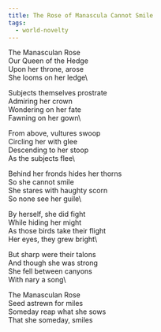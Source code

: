```yaml
---
title: The Rose of Manascula Cannot Smile
tags:
  - world-novelty
---
```


The Manasculan Rose\
Our Queen of the Hedge\
Upon her throne, arose\
She looms on her ledge\

Subjects themselves prostrate\
Admiring her crown\
Wondering on her fate\
Fawning on her gown\

From above, vultures swoop\
Circling her with glee\
Descending to her stoop\
As the subjects flee\

Behind her fronds hides her thorns\
So she cannot smile\
She stares with haughty scorn\
So none see her guile\

By herself, she did fight\
While hiding her might\
As those birds take their flight\
Her eyes, they grew bright\

But sharp were their talons\
And though she was strong\
She fell between canyons\
With nary a song\

The Manasculan Rose\
Seed astrewn for miles\
Someday reap what she sows\
That she someday, smiles
